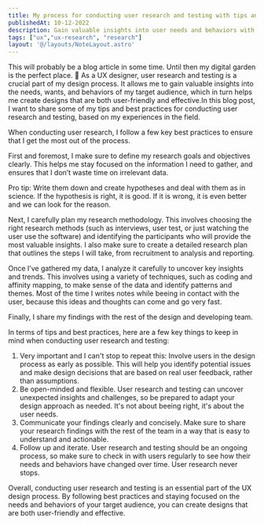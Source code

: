 ```yaml
---
title: My process for conducting user research and testing with tips and best practices
publishedAt: 10-12-2022
description: Gain valuable insights into user needs and behaviors with these best practices for user research and testing
tags: ["ux","ux-research", "research"]
layout: '@/layouts/NoteLayout.astro'
---
```


<Callout>This will probably be a blog article in some time. Until then my digital garden is the perfect place. 🏡</Callout>
As a UX designer, user research and testing is a crucial part of my design process. It allows me to gain valuable insights into the needs, wants, and behaviors of my target audience, which in turn helps me create designs that are both user-friendly and effective.In this blog post, I want to share some of my tips and best practices for conducting user research and testing, based on my experiences in the field.

When conducting user research, I follow a few key best practices to ensure that I get the most out of the process.

First and foremost, I make sure to define my research goals and objectives clearly. This helps me stay focused on the information I need to gather, and ensures that I don’t waste time on irrelevant data. 

<Callout>Pro tip: Write them down and create hypotheses and deal with them as in science. If the hypothesis is right, it is good. If it is wrong, it is even better and we can look for the reason. </Callout>

Next, I carefully plan my research methodology. This involves choosing the right research methods (such as interviews, user test, or just watching the user use the software) and identifying the participants who will provide the most valuable insights. I also make sure to create a detailed research plan that outlines the steps I will take, from recruitment to analysis and reporting.

Once I’ve gathered my data, I analyze it carefully to uncover key insights and trends. This involves using a variety of techniques, such as coding and affinity mapping, to make sense of the data and identify patterns and themes. Most of the time I writes notes while beeing in contact with the user, because this ideas and thoughts can come and go very fast.

Finally, I share my findings with the rest of the design and developing team. 

In terms of tips and best practices, here are a few key things to keep in mind when conducting user research and testing:

1. Very important and I can't stop to repeat this: Involve users in the design process as early as possible. This will help you identify potential issues and make design decisions that are based on real user feedback, rather than assumptions.
2. Be open-minded and flexible. User research and testing can uncover unexpected insights and challenges, so be prepared to adapt your design approach as needed. It's not about beeing right, it's about the user needs. 
3. Communicate your findings clearly and concisely. Make sure to share your research findings with the rest of the team in a way that is easy to understand and actionable.
4. Follow up and iterate. User research and testing should be an ongoing process, so make sure to check in with users regularly to see how their needs and behaviors have changed over time. User research never stops. 

Overall, conducting user research and testing is an essential part of the UX design process. By following best practices and staying focused on the needs and behaviors of your target audience, you can create designs that are both user-friendly and effective.
